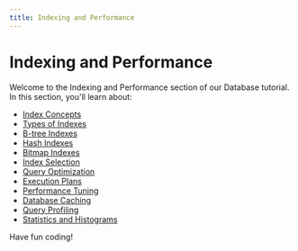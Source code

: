 ```yaml
---
title: Indexing and Performance
---
```


# Indexing and Performance

Welcome to the Indexing and Performance section of our Database tutorial. In this section, you'll learn about:

- [Index Concepts](./0-index-concepts.mdx)
- [Types of Indexes](./1-types-of-indexes.mdx)
- [B-tree Indexes](./2-b-tree-indexes.mdx)
- [Hash Indexes](./3-hash-indexes.mdx)
- [Bitmap Indexes](./4-bitmap-indexes.mdx)
- [Index Selection](./5-index-selection.mdx)
- [Query Optimization](./6-query-optimization.mdx)
- [Execution Plans](./7-execution-plans.mdx)
- [Performance Tuning](./8-performance-tuning.mdx)
- [Database Caching](./9-database-caching.mdx)
- [Query Profiling](./10-query-profiling.mdx)
- [Statistics and Histograms](./11-statistics-and-histograms.mdx)

Have fun coding!